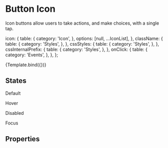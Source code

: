 <!--- ButtonIcon.stories.mdx --->



<Meta
  title="Components/Actions/Button Icon"
  component={ButtonIcon}
  decorators={[withDesign]}
/>

# Button Icon

Icon buttons allow users to take actions, and make choices, with a single tap.


  icon: {
    table: {
      category: 'Icon',
    },
    options: [null, ...IconList],
  },
  className: {
    table: {
      category: 'Styles',
    },
  },
  cssStyles: {
    table: {
      category: 'Styles',
    },
  },
  cssInternalPrefix: {
    table: {
      category: 'Styles',
    },
  },
  onClick: {
    table: {
      category: 'Events',
    },
  },
};

<Canvas>
  <Story
    name="Button\ Icon"
    args={{
      icon: 'close',
      disabled: false,
    }}
    argTypes={argTypes}
    parameters={{
      design: {
        name: 'Figma Design',
        type: 'figma',
        url:
          'https://www.figma.com/file/TENnOP4K38G6r3vDL3emCP/AB---Style-Guide?node-id=77%3A1994',
      },
    }}
  >
    {Template.bind({})}
  </Story>
</Canvas>

## States

<Preview>
  <div>
    <ButtonIcon icon="close" />
    <p>Default</p>
    <ButtonIcon icon="close" className="hover" />
    <p>Hover</p>
    <ButtonIcon icon="close" disabled={true} />
    <p>Disabled</p>
    <ButtonIcon icon="close" className="focus" />
    <p>Focus</p>
  </div>
</Preview>

## Properties

<ArgsTable of={ButtonIcon} />
